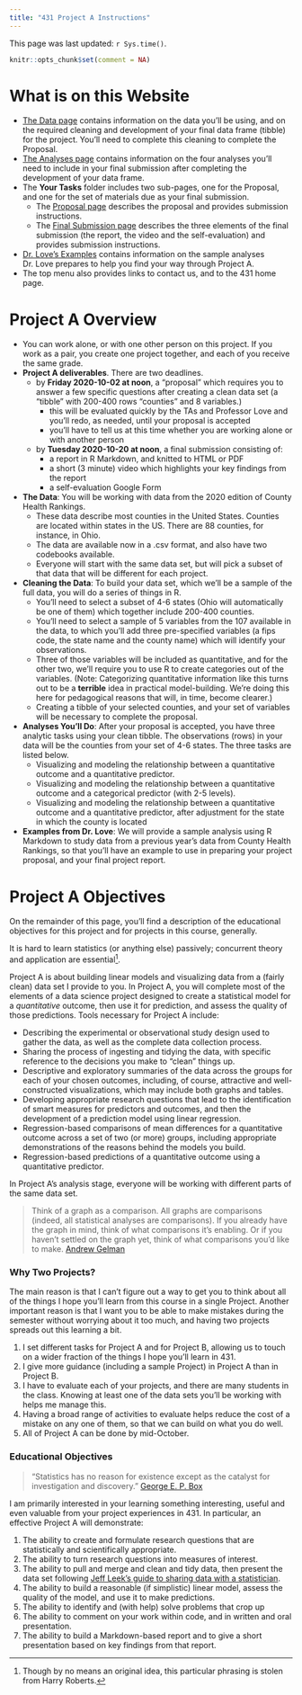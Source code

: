---
title: "431 Project A Instructions"
---

This page was last updated: `r Sys.time()`.

```{r setup, include=FALSE}
knitr::opts_chunk$set(comment = NA)
```

# What is on this Website

- [The Data page](data.html) contains information on the data you'll be using, and on the required cleaning and development of your final data frame (tibble) for the project. You'll need to complete this cleaning to complete the Proposal.
- [The Analyses page](analyses.html) contains information on the four analyses you'll need to include in your final submission after completing the development of your data frame.
- The **Your Tasks** folder includes two sub-pages, one for the Proposal, and one for the set of materials due as your final submission.
    - The [Proposal page](proposal.html) describes the proposal and provides submission instructions.
    - The [Final Submission page](final.html) describes the three elements of the final submission (the report, the video and the self-evaluation) and provides submission instructions.
- [Dr. Love's Examples](examples.html) contains information on the sample analyses Dr. Love prepares to help you find your way through Project A.
- The top menu also provides links to contact us, and to the 431 home page.

# Project A Overview

- You can work alone, or with one other person on this project. If you work as a pair, you create one project together, and each of you receive the same grade.
- **Project A deliverables**. There are two deadlines.
    - by **Friday 2020-10-02 at noon**, a "proposal" which requires you to answer a few specific questions after creating a clean data set (a "tibble" with 200-400 rows "counties" and 8 variables.)
        - this will be evaluated quickly by the TAs and Professor Love and you'll redo, as needed, until your proposal is accepted
        - you'll have to tell us at this time whether you are working alone or with another person
    - by **Tuesday 2020-10-20 at noon**, a final submission consisting of:
        - a report in R Markdown, and knitted to HTML or PDF
        - a short (3 minute) video which highlights your key findings from the report
        - a self-evaluation Google Form
- **The Data**: You will be working with data from the 2020 edition of County Health Rankings. 
    - These data describe most counties in the United States. Counties are located within states in the US. There are 88 counties, for instance, in Ohio.
    - The data are available now in a .csv format, and also have two codebooks available.
    - Everyone will start with the same data set, but will pick a subset of that data that will be different for each project.
- **Cleaning the Data**: To build your data set, which we'll be a sample of the full data, you will do a series of things in R.
    - You'll need to select a subset of 4-6 states (Ohio will automatically be one of them) which together include 200-400 counties. 
    - You'll need to select a sample of 5 variables from the 107 available in the data, to which you'll add three pre-specified variables (a fips code, the state name and the county name) which will identify your observations.
    - Three of those variables will be included as quantitative, and for the other two, we'll  require you to use R to create categories out of the variables. (Note: Categorizing quantitative information like this turns out to be a **terrible** idea in practical model-building. We're doing this here for pedagogical reasons that will, in time, become clearer.) 
    - Creating a tibble of your selected counties, and your set of variables will be necessary to complete the proposal.
- **Analyses You'll Do**: After your proposal is accepted, you have three analytic tasks using your clean tibble. The observations (rows) in your data will be the counties from your set of 4-6 states. The three tasks are listed below.
    - Visualizing and modeling the relationship between a quantitative outcome and a quantitative predictor.
    - Visualizing and modeling the relationship between a quantitative outcome and a categorical predictor (with 2-5 levels).
    - Visualizing and modeling the relationship between a quantitative outcome and a quantitative predictor, after adjustment for the state in which the county is located
- **Examples from Dr. Love**: We will provide a sample analysis using R Markdown to study data from a previous year's data from County Health Rankings, so that you'll have an example to use in preparing your project proposal, and your final project report. 

# Project A Objectives 

On the remainder of this page, you'll find a description of the educational objectives for this project and for projects in this course, generally.

It is hard to learn statistics (or anything else) passively; concurrent theory and application
are essential^[Though by no means an original idea, this particular phrasing is stolen from Harry Roberts.].

Project A is about building linear models and visualizing data from a (fairly clean) data set I provide to you. In Project A, you will complete most of the elements of a data science project designed to create a statistical model for a *quantitative* outcome, then use it for prediction, and assess the quality of those predictions. Tools necessary for Project A include:

- Describing the experimental or observational study design used to gather the data, as well as the complete data collection process.
- Sharing the process of ingesting and tidying the data, with specific reference to the decisions you make to "clean" things up.
- Descriptive and exploratory summaries of the data across the groups for each of your chosen outcomes, including, of course, attractive and well-constructed visualizations, which may include both graphs and tables.
- Developing appropriate research questions that lead to the identification of smart measures for predictors and outcomes, and then the development of a prediction model using  linear regression.
- Regression-based comparisons of mean differences for a quantitative outcome across a set of two (or more) groups, including appropriate demonstrations of the reasons behind the models you build.
- Regression-based predictions of a quantitative outcome using a quantitative predictor.

In Project A's analysis stage, everyone will be working with different parts of the same data set. 

> Think of a graph as a comparison. All graphs are comparisons (indeed, all statistical analyses are comparisons). If you already have the graph in mind, think of what comparisons it's enabling. Or if you haven't settled on the graph yet, think of what comparisons you'd like to make. [Andrew Gelman](http://andrewgelman.com/2014/03/25/statistical-graphics-course-statistical-graphics-advice/)

### Why Two Projects? 

The main reason is that I can't figure out a way to get you to think about all of the things I hope you'll learn from this course in a single Project. Another important reason is that I want you to be able to make mistakes during the semester without worrying about it too much, and having two projects spreads out this learning a bit.

1. I set different tasks for Project A and for Project B, allowing us to touch on a wider fraction of the things I hope you'll learn in 431. 
2. I give more guidance (including a sample Project) in Project A than in Project B.
3. I have to evaluate each of your projects, and there are many students in the class. Knowing at least one of the data sets you'll be working with helps me manage this.
4. Having a broad range of activities to evaluate helps reduce the cost of a mistake on any one of them, so that we can build on what you do well.
5. All of Project A can be done by mid-October.

### Educational Objectives 

> "Statistics has no reason for existence except as the catalyst for investigation and discovery." [George E. P. Box](https://en.wikipedia.org/wiki/George_E._P._Box)

I am primarily interested in your learning something interesting, useful and even valuable from your project experiences in 431. In particular, an effective Project A will demonstrate:

1. The ability to create and formulate research questions that are statistically and scientifically appropriate.
2. The ability to turn research questions into measures of interest.
3. The ability to pull and merge and clean and tidy data, then present the data set following [Jeff Leek's guide to sharing data with a statistician](https://github.com/jtleek/datasharing).
4. The ability to build a reasonable (if simplistic) linear model, assess the quality of the model, and use it to make predictions.
5. The ability to identify and (with help) solve problems that crop up
6. The ability to comment on your work within code, and in written and oral presentation.
7. The ability to build a Markdown-based report and to give a short presentation based on key findings from that report.

